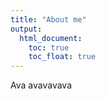 ```yaml
---
title: "About me"
output: 
  html_document:
    toc: true
    toc_float: true
---
```


Ava avavavava

